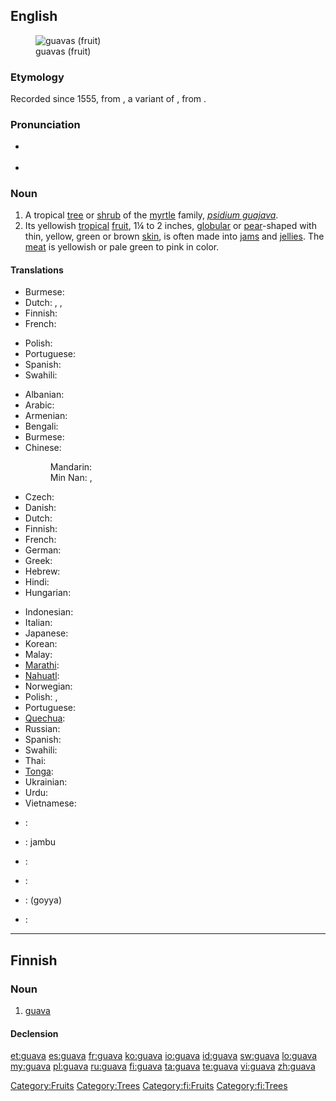 {{wikipedia}}
==English==
[[Image:Psidium guajava fruit.jpg|thumb|guavas (fruit)]]

===Etymology===
Recorded since 1555, from {{etyl|es}} {{term|guaya|lang=es}}, a variant of {{term|guayaba|lang=es}}, from {{etyl|awd}} {{term|guayabo||guava tree}}.

===Pronunciation===
* {{a|US}} {{IPA|/ˈɡwɑvə/}}
* {{rhymes|ɑːvə}}

===Noun===
{{en-noun}}

# A tropical [[tree]] or [[shrub]] of the [[myrtle]] family, ''[[psidium guajava]]''.
# Its yellowish [[tropical]] [[fruit]], 1¼ to 2 inches, [[globular]] or [[pear]]-shaped with thin, yellow, green or brown [[skin]], is often made into [[jam]]s and [[jelly|jellies]]. The [[meat]] is yellowish or pale green to pink in color.

====Translations====
{{trans-top|tree or shrub}}
* Burmese: {{t|my|မာလကာပင်|tr=mà-là-kà-pin|sc=Mymr}}
* Dutch: {{t|nl|guave}}, {{t|nl|guaveboom}}, {{t|nl|guavestruik}}
* Finnish: {{t+|fi|guava}}
* French: {{t+|fr|goyavier|m}}
{{trans-mid}}
* Polish: {{t-|pl|guawa|f}}
* Portuguese: {{t|pt|goiabeira|f}}
* Spanish: {{t+|es|guayabo}}
* Swahili: {{t|sw|mpera}}
{{trans-bottom}}

{{trans-top|fruit}}
* Albanian: {{t|sq|gujava|f|xs=Albanian}}
* Arabic: {{t|ar|غوافة|f|tr=ghuwaafah}}
* Armenian: {{t-|hy|գուավա|tr=guava}}
* Bengali: {{tø|bn|পেয়ারা|tr=peyārā|sc=Beng}}
* Burmese: {{t|my|မာလကာသီး|tr=mà-la-kà-thí|sc=Mymr}}
* Chinese:
*: Mandarin: {{t-|cmn|番石榴|tr=fān shíliu|sc=Hani}}
*: Min Nan: {{tø|nan|林菝仔|tr=ná-pua̍t-á, ná-pa̍t-á|sc=Hans}}, {{tø|nan|菝仔|tr=pua̍t-á, pa̍t-á|sc=Hans}}
* Czech: {{t-|cs|guava}}
* Danish: {{t-|da|guava}}
* Dutch: {{t|nl|guave}}
* Finnish: {{t+|fi|guava}}
* French: {{t+|fr|goyave}}
* German: {{t|de|Guave|f}}
* Greek: {{t|el|γκουάβα|f|tr=guáva}}
* Hebrew: {{t|he|גויאבה|f}}
* Hindi: {{t|hi|अमरूद|xs=Hindi}}
* Hungarian: {{t|hu|gujávafa}}
{{trans-mid}}
* Indonesian: {{t|id|jambu batu|xs=Indonesian}}
* Italian: {{t-|it|guava|f}}
* Japanese: {{t|ja|グアバ|tr=guaba}}
* Korean: {{t|ko|구아바|f|tr=guaba|sc=Hang}}
* Malay: {{t|ms|jambu batu|xs=Malay}}
* [[Marathi]]: {{t|mr|पेरू|sc=Deva|xs=Marathi}}
* [[Nahuatl]]: {{t|nah|xālxocotl|xs=Nahuatl}}
* Norwegian: {{t-|no|guava}}
* Polish: {{t|pl|gujawa|f}}, {{t-|pl|guawa|f}}
* Portuguese: {{t+|pt|goiaba|f}}
* [[Quechua]]: {{t|qu|sawintu|xs=Quechua}}
* Russian: {{t|ru|гуава|f|tr=guáva}}
* Spanish: {{t+|es|guayaba|f}}
* Swahili: {{t|sw|pera}}
* Thai: {{t+|th|ฝรั่ง}}
* [[Tonga]]: {{tø|to|kuava}}
* Ukrainian: {{t|uk|гуаява|f|tr=huayava|xs=Ukrainian}}
* Urdu: {{t-|ur|امرود|xs=Urdu}}
* Vietnamese: {{t+|vi|ổi|xs=Vietnamese}}
{{trans-bottom}}

{{checktrans-top}}
* {{ttbc|he}}: {{t|he|גויאבה|f|tr=guyava}}
* {{ttbc|id}}: jambu
* {{ttbc|ja}}: {{t|ja|グアヴァ|tr=guava}}
* {{ttbc|te}}: {{t|te|జామ|tr=jaama}}
* {{ttbc|ta}}: (goyya)
* {{ttbc|vi}}: {{t+|vi|ổi|xs=Vietnamese}}
{{trans-bottom}}

[[Category:Fruits]]
[[Category:Trees]]

----

==Finnish==

===Noun===
{{fi-noun}}

# [[#English|guava]]

====Declension====
{{fi-decl-koira|guav}}

[[Category:fi:Fruits]]
[[Category:fi:Trees]]

[[et:guava]]
[[es:guava]]
[[fr:guava]]
[[ko:guava]]
[[io:guava]]
[[id:guava]]
[[sw:guava]]
[[lo:guava]]
[[my:guava]]
[[pl:guava]]
[[ru:guava]]
[[fi:guava]]
[[ta:guava]]
[[te:guava]]
[[vi:guava]]
[[zh:guava]]